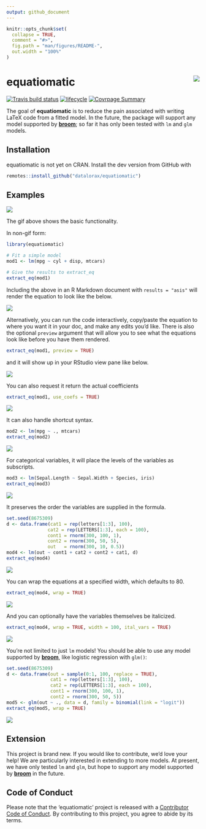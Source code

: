 ```yaml
---
output: github_document
---
```


<!-- README.md is generated from README.Rmd. Please edit that file -->

```r
knitr::opts_chunk$set(
  collapse = TRUE,
  comment = "#>",
  fig.path = "man/figures/README-",
  out.width = "100%"
)
```

# equatiomatic <img src="tools/logo.png" align="right"/>

<!-- badges: start -->
[![Travis build status](https://travis-ci.org/datalorax/equatiomatic.svg?branch=master)](https://travis-ci.org/datalorax/equatiomatic) 
[![lifecycle](https://img.shields.io/badge/lifecycle-experimental-orange.svg)](https://www.tidyverse.org/lifecycle/#experimental)
[![Covrpage Summary](https://img.shields.io/badge/covrpage-Last_Build_2019_05_31-brightgreen.svg)](https://tinyurl.com/y43gpto4)
<!-- badges: end -->

The goal of **equatiomatic** is to reduce the pain associated with writing LaTeX
code from a fitted model. In the future, the package will support any model
supported by [**broom**](https://cran.r-project.org/package=broom); so far it
has only been tested with `lm` and `glm` models.


## Installation

equatiomatic is not yet on CRAN. Install the dev version from GitHub with

``` r
remotes::install_github("datalorax/equatiomatic")
```

## Examples

![](man/figures/equatiomatic.gif)

The gif above shows the basic functionality. 

In non-gif form: 

```r
library(equatiomatic)

# Fit a simple model
mod1 <- lm(mpg ~ cyl + disp, mtcars)

# Give the results to extract_eq
extract_eq(mod1)
```

Including the above in an R Markdown document with `results = "asis"` will
render the equation to look like the below.

![](man/figures/eq1.png)

Alternatively, you can run the code interactively, copy/paste the equation to
where you want it in your doc, and make any edits you'd like. There is also the
optional `preview` argument that will allow you to see what the equations look
like before you have them rendered.

```r
extract_eq(mod1, preview = TRUE)
```

and it will show up in your RStudio view pane like below.

![](man/figures/preview.png)

You can also request it return the actual coefficients

```r
extract_eq(mod1, use_coefs = TRUE)
```

![](man/figures/eq2.png)

It can also handle shortcut syntax. 

```r
mod2 <- lm(mpg ~ ., mtcars)
extract_eq(mod2)
```

![](man/figures/eq3.png)

For categorical variables, it will place the levels of the variables as
subscripts.

```r
mod3 <- lm(Sepal.Length ~ Sepal.Width + Species, iris)
extract_eq(mod3)
```

![](man/figures/eq4.png)

It preserves the order the variables are supplied in the formula.

```r
set.seed(8675309)
d <- data.frame(cat1 = rep(letters[1:3], 100),
               cat2 = rep(LETTERS[1:3], each = 100),
               cont1 = rnorm(300, 100, 1),
               cont2 = rnorm(300, 50, 5),
               out   = rnorm(300, 10, 0.5))
mod4 <- lm(out ~ cont1 + cat2 + cont2 + cat1, d)
extract_eq(mod4)
```

![](man/figures/eq5.png)


You can wrap the equations at a specified width, which defaults to 80.

```r
extract_eq(mod4, wrap = TRUE)
```

![](man/figures/eq6.png)


And you can optionally have the variables themselves be italicized.

```r
extract_eq(mod4, wrap = TRUE, width = 100, ital_vars = TRUE)
```

![](man/figures/eq7.png)

You're not limited to just `lm` models! You should be able to use any model
supported by [**broom**](https://cran.r-project.org/package=broom), like
logistic regression with `glm()`:

```r
set.seed(8675309)
d <- data.frame(out = sample(0:1, 100, replace = TRUE),
                cat1 = rep(letters[1:3], 100),
                cat2 = rep(LETTERS[1:3], each = 100),
                cont1 = rnorm(300, 100, 1),
                cont2 = rnorm(300, 50, 5))
mod5 <- glm(out ~ ., data = d, family = binomial(link = "logit"))
extract_eq(mod5, wrap = TRUE)
```

![](man/figures/eq8.png)


## Extension

This project is brand new. If you would like to contribute, we'd love your help!
We are particularly interested in extending to more models. At present, we have
only tested `lm` and `glm`, but hope to support any model supported by
[**broom**](https://cran.r-project.org/package=broom) in the future.


## Code of Conduct

Please note that the 'equatiomatic' project is released with a
[Contributor Code of Conduct](CODE_OF_CONDUCT.md).
By contributing to this project, you agree to abide by its terms.
